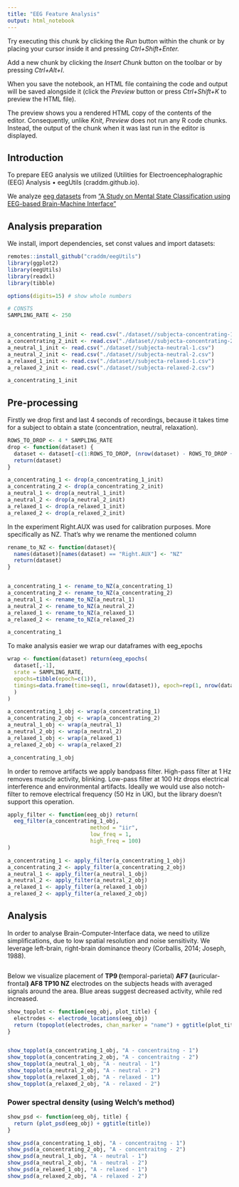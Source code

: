 ```yaml
---
title: "EEG Feature Analysis"
output: html_notebook
---
```


Try executing this chunk by clicking the *Run* button within the chunk or by placing your cursor inside it and pressing *Ctrl+Shift+Enter.*

Add a new chunk by clicking the *Insert Chunk* button on the toolbar or by pressing *Ctrl+Alt+I*.

When you save the notebook, an HTML file containing the code and output will be saved alongside it (click the *Preview* button or press *Ctrl+Shift+K* to preview the HTML file).

The preview shows you a rendered HTML copy of the contents of the editor. Consequently, unlike *Knit*, *Preview* does not run any R code chunks. Instead, the output of the chunk when it was last run in the editor is displayed.

## Introduction

To prepare EEG analysis we utilized (Utilities for Electroencephalographic (EEG) Analysis • eegUtils (craddm.github.io).

We analyze [eeg datasets](https://github.com/jordan-bird/eeg-feature-generation/tree/master) from ["A Study on Mental State Classification using EEG-based Brain-Machine Interface"](https://ieeexplore.ieee.org/stamp/stamp.jsp?tp=&arnumber=8710576)

## Analysis preparation

We install, import dependencies, set const values and import datasets:

```r
remotes::install_github("craddm/eegUtils")
library(ggplot2)
library(eegUtils)
library(readxl)
library(tibble)

options(digits=15) # show whole numbers

# CONSTS
SAMPLING_RATE <- 250


a_concentrating_1_init <- read.csv("./dataset//subjecta-concentrating-1.csv")
a_concentrating_2_init <- read.csv("./dataset//subjecta-concentrating-2.csv")
a_neutral_1_init <- read.csv("./dataset//subjecta-neutral-1.csv")
a_neutral_2_init <- read.csv("./dataset//subjecta-neutral-2.csv")
a_relaxed_1_init <- read.csv("./dataset//subjecta-relaxed-1.csv")
a_relaxed_2_init <- read.csv("./dataset//subjecta-relaxed-2.csv")

```

```r
a_concentrating_1_init
```

## Pre-processing

Firstly we drop first and last 4 seconds of recordings, because it takes time for a subject to obtain a state (concentration, neutral, relaxation).

```r
ROWS_TO_DROP <- 4 * SAMPLING_RATE
drop <- function(dataset) {
  dataset <- dataset[-c(1:ROWS_TO_DROP, (nrow(dataset) - ROWS_TO_DROP + 1):nrow(dataset)), ]
  return(dataset)
}

a_concentrating_1 <- drop(a_concentrating_1_init)
a_concentrating_2 <- drop(a_concentrating_2_init)
a_neutral_1 <- drop(a_neutral_1_init)
a_neutral_2 <- drop(a_neutral_2_init)
a_relaxed_1 <- drop(a_relaxed_1_init)
a_relaxed_2 <- drop(a_relaxed_2_init)
```

In the experiment Right.AUX was used for calibration purposes. More specifically as NZ. That's why we rename the mentioned column

```r
rename_to_NZ <- function(dataset){
  names(dataset)[names(dataset) == "Right.AUX"] <- "NZ"
  return(dataset)
} 


a_concentrating_1 <- rename_to_NZ(a_concentrating_1)
a_concentrating_2 <- rename_to_NZ(a_concentrating_2)
a_neutral_1 <- rename_to_NZ(a_neutral_1)
a_neutral_2 <- rename_to_NZ(a_neutral_2)
a_relaxed_1 <- rename_to_NZ(a_relaxed_1)
a_relaxed_2 <- rename_to_NZ(a_relaxed_2)

a_concentrating_1
```

To make analysis easier we wrap our dataframes with eeg_epochs

```r
wrap <- function(dataset) return(eeg_epochs(
  dataset[,-1], 
  srate = SAMPLING_RATE, 
  epochs=tibble(epoch=c(1)), 
  timings=data.frame(time=seq(1, nrow(dataset)), epoch=rep(1, nrow(dataset)))
  )
)

a_concentrating_1_obj <- wrap(a_concentrating_1)
a_concentrating_2_obj <- wrap(a_concentrating_2)
a_neutral_1_obj <- wrap(a_neutral_1)
a_neutral_2_obj <- wrap(a_neutral_2)
a_relaxed_1_obj <- wrap(a_relaxed_1)
a_relaxed_2_obj <- wrap(a_relaxed_2)

a_concentrating_1_obj
```

In order to remove artifacts we apply bandpass filter. High-pass filter at 1 Hz removes muscle activity, blinking. Low-pass filter at 100 Hz drops electrical interference and environmental artifacts. Ideally we would use also notch-filter to remove electrical frequency (50 Hz in UK), but the library doesn't support this operation.

```r

apply_filter <- function(eeg_obj) return(
  eeg_filter(a_concentrating_1_obj,
                          method = "iir",
                          low_freq = 1,
                          high_freq = 100)
)

a_concentrating_1 <- apply_filter(a_concentrating_1_obj)
a_concentrating_2 <- apply_filter(a_concentrating_2_obj)
a_neutral_1 <- apply_filter(a_neutral_1_obj)
a_neutral_2 <- apply_filter(a_neutral_2_obj)
a_relaxed_1 <- apply_filter(a_relaxed_1_obj)
a_relaxed_2 <- apply_filter(a_relaxed_2_obj)
```

## Analysis

In order to analyse Brain-Computer-Interface data, we need to utilize simplifications, due to low spatial resolution and noise sensitivity. We leverage left-brain, right-brain dominance theory (Corballis, 2014; Joseph, 1988).

```r

```

Below we visualize placement of **TP9 (**temporal-parietal) **AF7 (**auricular-frontal**) AF8 TP10 NZ** electrodes on the subjects heads with averaged signals around the area. Blue areas suggest decreased activity, while red increased.

```r
show_topplot <- function(eeg_obj, plot_title) {
  electrodes <- electrode_locations(eeg_obj)
  return (topoplot(electrodes, chan_marker = "name") + ggtitle(plot_title))
}


show_topplot(a_concentrating_1_obj, "A - concentraitng - 1")
show_topplot(a_concentrating_2_obj, "A - concentraitng - 2")
show_topplot(a_neutral_1_obj, "A - neutral - 1")
show_topplot(a_neutral_2_obj, "A - neutral - 2")
show_topplot(a_relaxed_1_obj, "A - relaxed - 1")
show_topplot(a_relaxed_2_obj, "A - relaxed - 2")
```

### Power spectral density (using Welch's method)

```r
show_psd <- function(eeg_obj, title) {
  return (plot_psd(eeg_obj) + ggtitle(title))
}

show_psd(a_concentrating_1_obj, "A - concentraitng - 1")
show_psd(a_concentrating_2_obj, "A - concentraitng - 2")
show_psd(a_neutral_1_obj, "A - neutral - 1")
show_psd(a_neutral_2_obj, "A - neutral - 2")
show_psd(a_relaxed_1_obj, "A - relaxed - 1")
show_psd(a_relaxed_2_obj, "A - relaxed - 2")
```
